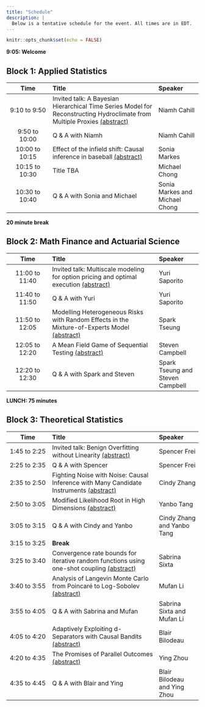 ```yaml
---
title: "Schedule"
description: |
  Below is a tentative schedule for the event. All times are in EDT.
---
```


```r
knitr::opts_chunk$set(echo = FALSE)
```

**9:05: Welcome**


## Block 1: Applied Statistics</span>

-------------------------------------------------------------
 Time             Title                                      Speaker
-------           ----------------------------------         -----------------
9:10 to 9:50      Invited talk: A Bayesian Hierarchical 
                  Time Series Model for Reconstructing       Niamh Cahill
                  Hydroclimate from Multiple Proxies
                  [(abstract)](abstracts.html#niamh-cahill)

9:50 to 10:00     Q & A with Niamh                           Niamh Cahill

10:00 to 10:15    Effect of the infield shift: Causal
                  inference in baseball                      Sonia Markes
                  [(abstract)](abstracts.html#sonia-markes)

10:15 to 10:30     Title TBA                                 Michael Chong

10:30 to 10:40     Q & A with Sonia and Michael              Sonia Markes and Michael Chong

-------------------------------------------------------------


**20 minute break** 

## Block 2: Math Finance and Actuarial Science

-------------------------------------------------------------
 Time             Title                                       Speaker
-------           ----------------------------------          -----------------
11:00 to 11:40    Invited talk: Multiscale modeling 
                  for option pricing and optimal execution     Yuri Saporito
                  [(abstract)](abstracts.html#yuri-saporito) 

11:40 to 11:50    Q & A with Yuri                              Yuri Saporito

11:50 to 12:05    Modelling Heterogeneous Risks with Random 
                  Effects in the Mixture-of-Experts Model      Spark Tseung
                  [(abstract)](abstracts.html#spark-tseung)     

12:05 to 12:20    A Mean Field Game of Sequential Testing      Steven Campbell
                  [(abstract)](abstracts.html#steven-campbell)

12:20 to 12:30    Q & A with Spark and Steven                  Spark Tseung and Steven Campbell

-------------------------------------------------------------


**LUNCH: 75 minutes**

## Block 3: Theoretical Statistics

-------------------------------------------------------------
 Time             Title                                        Speaker
-------           ----------------------------------           -----------------
1:45 to 2:25      Invited talk: Benign Overfitting without
                  Linearity                                    Spencer Frei
                  [(abstract)](abstracts.html#spencer-frei)

2:25 to 2:35       Q & A with Spencer                          Spencer Frei

2:35 to 2:50      Fighting Noise with Noise: Causal 
                  Inference with Many Candidate Instruments    Cindy Zhang
                  [(abstract)](abstracts.html#cindy-zhang)

2:50 to 3:05      Modified Likelihood Root in High
                  Dimensions                                   Yanbo Tang
                  [(abstract)](abstracts.html#yanbo-tang)                               

3:05 to 3:15      Q & A with Cindy and Yanbo                   Cindy Zhang and Yanbo Tang

3:15 to 3:25      **Break**                                              

3:25 to 3:40      Convergence rate bounds for iterative 
                  random functions using one-shot coupling     Sabrina Sixta
                  [(abstract)](abstracts.html#sabrina-sixta)

3:40 to 3:55      Analysis of Langevin Monte Carlo from 
                  Poincaré to Log-Sobolev                      Mufan Li
                  [(abstract)](abstracts.html#mufan-li)

3:55 to 4:05      Q & A with Sabrina and Mufan                 Sabrina Sixta and Mufan Li

4:05 to 4:20      Adaptively Exploiting d-Separators with 
                  Causal Bandits                               Blair Bilodeau
                  [(abstract)](abstracts.html#blair-bilodeau)       

4:20 to 4:35      The Promises of Parallel Outcomes            Ying Zhou
                  [(abstract)](abstracts.html#ying-zhou)

4:35 to 4:45      Q & A with Blair and Ying                    Blair Bilodeau and Ying Zhou

-------------------------------------------------------------
